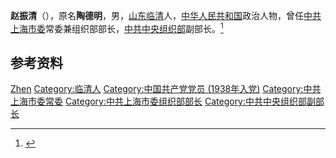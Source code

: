 '''赵振清'''（{{bd|1917年||1997年|}}），原名'''陶德明'''，男，[[山东|山东]][[临清|临清]]人，[[中华人民共和国|中华人民共和国]]政治人物，曾任[[中共上海市委|中共上海市委]]常委兼组织部部长，[[中共中央组织部|中共中央组织部]]副部长。<ref>{{Cite web|title=中共原清平县委旧址背后的故事|url=http://news.lcxw.cn/liaocheng/shehui/20170706/751851.html|accessdate=2020-09-15|work=聊城新闻网}}</ref>

== 参考资料 ==
{{reflist}}

{{中国人物小作品}}

{{Authority control}}
{{DEFAULTSORT:Zhao赵}}
[[Category:赵姓|Zhen]]
[[Category:临清人|Category:临清人]]
[[Category:中国共产党党员_(1938年入党)|Category:中国共产党党员 (1938年入党)]]
[[Category:中共上海市委常委|Category:中共上海市委常委]]
[[Category:中共上海市委组织部部长|Category:中共上海市委组织部部长]]
[[Category:中共中央组织部副部长|Category:中共中央组织部副部长]]